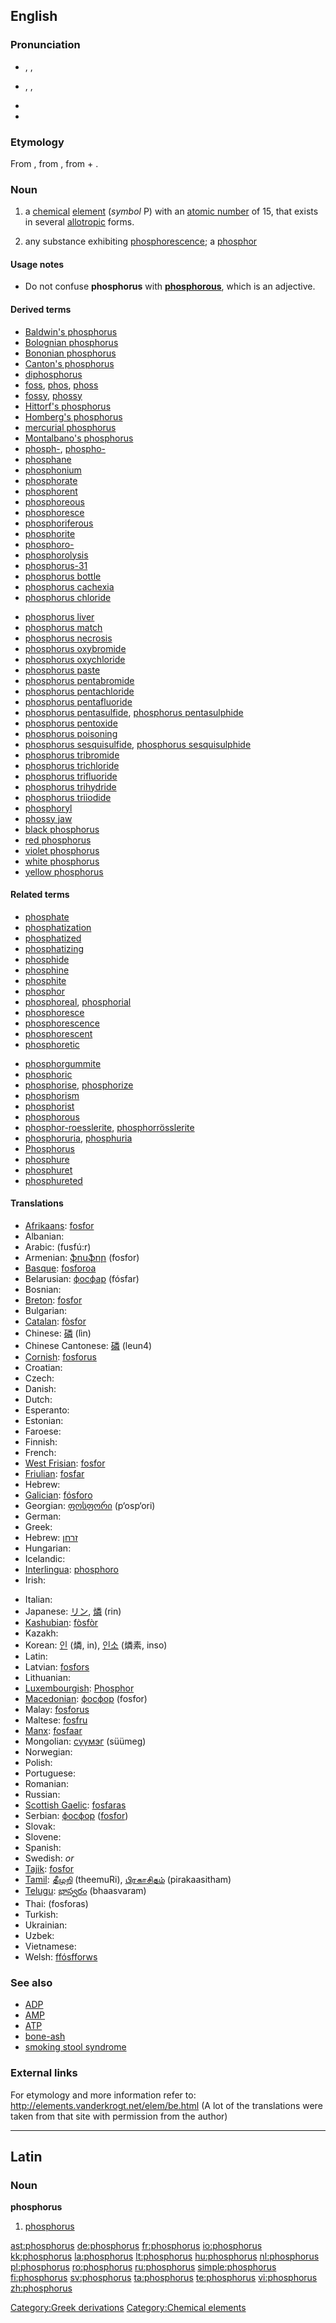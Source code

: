 {{also|Phosphorus}}
==English==
{{elements|P|silicon|Si|sulfur|S}}

===Pronunciation===
* {{a|RP}} {{enPR|fŏsʹfərəs}}, {{IPA|/ˈfɒsfərəs/}}, {{SAMPA|/"fQsf@r@s/}}
* {{a|US}} {{enPR|fäsʹfərəs}}, {{IPA|/ˈfɑsfɚəs/}}, {{SAMPA|/"fAsf@`@s/}}
* {{audio|En-us-phosphorus.ogg|Audio (US)}}
* {{homophones|phosphorous|Phosphorus}}

===Etymology===
From {{etyl|la|en}} {{term||phosphorus|lang=la}}, from {{etyl|grc|en}} {{term|φωσφόρος|tr=fosfóros||the bearer of light|lang=grc}}, from {{term|φῶς|tr=fos||light|lang=grc}} + {{term|φέρω|tr=phéro||to bear, to carry|lang=grc}}.

===Noun===
{{en-noun|-}}
{{wikipedia}}

# {{chemistry}} a [[chemical]] [[element]] (''symbol'' P) with an [[atomic number]] of 15, that exists in several [[allotropic]] forms.
# {{obsolete}} any substance exhibiting [[phosphorescence]]; a [[phosphor]]

====Usage notes====
* Do not confuse '''phosphorus''' with '''[[phosphorous]]''', which is an adjective.

====Derived terms====
{{rel-top|terms derived from ''phosphorus (noun)''}}
* [[Baldwin's phosphorus]]
* [[Bolognian phosphorus]]
* [[Bononian phosphorus]]
* [[Canton's phosphorus]]
* [[diphosphorus]]
* [[foss]], [[phos]], [[phoss]]
* [[fossy]], [[phossy]]
* [[Hittorf's phosphorus]]
* [[Homberg's phosphorus]]
* [[mercurial phosphorus]]
* [[Montalbano's phosphorus]]
* [[phosph-]], [[phospho-]]
* [[phosphane]]
* [[phosphonium]]
* [[phosphorate]]
* [[phosphorent]]
* [[phosphoreous]]
* [[phosphoresce]]
* [[phosphoriferous]]
* [[phosphorite]]
* [[phosphoro-]]
* [[phosphorolysis]]
* [[phosphorus-31]]
* [[phosphorus bottle]]
* [[phosphorus cachexia]]
* [[phosphorus chloride]]
{{rel-mid}}
* [[phosphorus liver]]
* [[phosphorus match]]
* [[phosphorus necrosis]]
* [[phosphorus oxybromide]]
* [[phosphorus oxychloride]]
* [[phosphorus paste]]
* [[phosphorus pentabromide]]
* [[phosphorus pentachloride]]
* [[phosphorus pentafluoride]]
* [[phosphorus pentasulfide]], [[phosphorus pentasulphide]]
* [[phosphorus pentoxide]]
* [[phosphorus poisoning]]
* [[phosphorus sesquisulfide]], [[phosphorus sesquisulphide]]
* [[phosphorus tribromide]]
* [[phosphorus trichloride]]
* [[phosphorus trifluoride]]
* [[phosphorus trihydride]]
* [[phosphorus triiodide]]
* [[phosphoryl]]
* [[phossy jaw]]
* [[black phosphorus]]
* [[red phosphorus]]
* [[violet phosphorus]]
* [[white phosphorus]]
* [[yellow phosphorus]]
{{rel-bottom}}

====Related terms====
{{rel-top|terms related to ''phosphorus (noun)''}}
* [[phosphate]]
* [[phosphatization]]
* [[phosphatized]]
* [[phosphatizing]]
* [[phosphide]]
* [[phosphine]]
* [[phosphite]]
* [[phosphor]]
* [[phosphoreal]], [[phosphorial]]
* [[phosphoresce]]
* [[phosphorescence]]
* [[phosphorescent]]
* [[phosphoretic]]
{{rel-mid}}
* [[phosphorgummite]]
* [[phosphoric]]
* [[phosphorise]], [[phosphorize]]
* [[phosphorism]]
* [[phosphorist]]
* [[phosphorous]]
* [[phosphor-roesslerite]], [[phosphorrösslerite]]
* [[phosphoruria]], [[phosphuria]]
* [[Phosphorus]]<!--in Greek mythology-->
* [[phosphure]]
* [[phosphuret]]
* [[phosphureted]]
{{rel-bottom}}

====Translations====
{{trans-top|element}}
* [[Afrikaans]]: [[fosfor#Afrikaans|fosfor]]
* Albanian: {{t-|sq|fosfor|xs=Albanian}}
* Arabic: {{Arab|[[فوسفور]]}} (fusfú:r) {{m}}
* Armenian: [[ֆոսֆոր]] (fosfor)
* [[Basque]]: [[fosforoa]]
* Belarusian: [[фосфар]] (fósfar) {{m}}
* Bosnian: {{t-|bs|fosfor}}
* [[Breton]]: [[fosfor#Breton|fosfor]] {{m}}
* Bulgarian: {{t-|bg|фосфор|m|tr=fósfor|sc=Cyrl}}
* [[Catalan]]: [[fòsfor]]
* Chinese: [[磷]] (lìn)
* Chinese Cantonese: [[磷]] (leun4)
* [[Cornish]]: [[fosforus]]
* Croatian: {{t-|hr|fosfor|m}}
* Czech: {{t+|cs|fosfor|m}}
* Danish: {{t-|da|fosfor}}
* Dutch: {{t+|nl|fosfor|n}}
* Esperanto: {{t-|eo|fosforo|xs=Esperanto}}
* Estonian: {{t-|et|fosfor}}
* Faroese: {{t-|fo|fosfor|xs=Faroese}}
* Finnish: {{t+|fi|fosfori}}
* French: {{t+|fr|phosphore|m}}
* [[West Frisian]]: [[fosfor#West Frisian|fosfor]]
* [[Friulian]]: [[fosfar]]
* Hebrew: {{he-translation|זרחן|zarkhan}}
* [[Galician]]: [[fósforo]]
* Georgian: [[ფოსფორი]] (p‘osp‘ori)
* German: {{t+|de|Phosphor|m}}
* Greek: {{t+|el|φώσφορος|m|tr=fόsforos|sc=Grek}}
* Hebrew: [[זרחן]] {{unicode|(zarḥan)}}
* Hungarian: {{t+|hu|foszfor}}
* Icelandic: {{t+|is|fosfór|n}}
* [[Interlingua]]: [[phosphoro]]
* Irish: {{t+|ga|fosfar|xs=Irish}}
{{trans-mid}}
* Italian: {{t+|it|fosforo|m}}
* Japanese: [[リン]], [[燐]] (rin)
* [[Kashubian]]: [[fòsfòr]]
* Kazakh: {{t-|kk|фосфор|tr=fosfor|sc=Cyrl|xs=Kazakh}}
* Korean: [[인]] (燐, in), [[인소]] (燐素, inso)
* Latin: {{t+|la|phosphorus|m}}
* Latvian: [[fosfors]]
* Lithuanian: {{t+|lt|fosforas|xs=Lithuanian}}
* [[Luxembourgish]]: [[Phosphor]]
* [[Macedonian]]: [[фосфор]] (fosfor) {{m}}
* Malay: [[fosforus]]
* Maltese: [[fosfru]]
* [[Manx]]: [[fosfaar]]
* Mongolian: [[сүүмэг]] (süümeg)
* Norwegian: {{t+|no|fosfor}}
* Polish: {{t+|pl|fosfor|m}}
* Portuguese: {{t+|pt|fósforo|m}}
* Romanian: {{t+|ro|fosfor|n}}
* Russian: {{t+|ru|фосфор|m|tr=fósfor|sc=Cyrl}}
* [[Scottish Gaelic]]: [[fosfaras]]
* Serbian: [[фосфор]] ([[fosfor#Serbian|fosfor]]) {{m}}
* Slovak: {{t-|sk|fosfor|m}}
* Slovene: {{t+|sl|fosfor}}
* Spanish: {{t+|es|fósforo|m}}
* Swedish: {{t+|sv|fosfor|n}} ''or'' {{c}}
* [[Tajik]]: [[fosfor#Tajik|fosfor]]
* [[Tamil]]: [[தீமுறி]] (theemuRi), [[பிரகாசிதம்]] (pirakaasitham)
* [[Telugu]]: [[భాస్వరం]] (bhaasvaram)
* Thai: {{Thai|[[ฟอสฟอรัส]]}} (fosforas)
* Turkish: {{t+|tr|fosfor}}
* Ukrainian: {{t-|uk|фосфор|m|tr=fósfor|sc=Cyrl|xs=Ukrainian}}
* Uzbek: {{t-|uz|фосфор|tr=fosfor|sc=Cyrl|xs=Uzbek}}
* Vietnamese: {{t+|vi|photpho|xs=Vietnamese}}
* Welsh: [[ffósfforws]]
{{rel-bottom}}

===See also===
* [[ADP]]
* [[AMP]]
* [[ATP]]
* [[bone-ash]]
* [[smoking stool syndrome]]

===External links===
For etymology and more information refer to:
http://elements.vanderkrogt.net/elem/be.html
(A lot of the translations were taken from that site with permission from the author)

[[Category:Greek derivations]]

----

==Latin==

===Noun===
'''phosphorus''' {{m}}

# [[phosphorus#English|phosphorus]]

[[Category:Chemical elements]]

[[ast:phosphorus]]
[[de:phosphorus]]
[[fr:phosphorus]]
[[io:phosphorus]]
[[kk:phosphorus]]
[[la:phosphorus]]
[[lt:phosphorus]]
[[hu:phosphorus]]
[[nl:phosphorus]]
[[pl:phosphorus]]
[[ro:phosphorus]]
[[ru:phosphorus]]
[[simple:phosphorus]]
[[fi:phosphorus]]
[[sv:phosphorus]]
[[ta:phosphorus]]
[[te:phosphorus]]
[[vi:phosphorus]]
[[zh:phosphorus]]